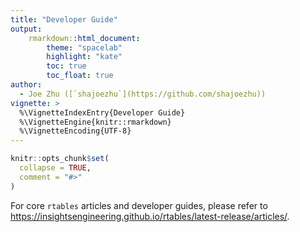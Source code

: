 ```yaml
---
title: "Developer Guide"
output:
    rmarkdown::html_document:
        theme: "spacelab"
        highlight: "kate"
        toc: true
        toc_float: true
author:
  - Joe Zhu ([`shajoezhu`](https://github.com/shajoezhu))
vignette: >
  %\VignetteIndexEntry{Developer Guide}
  %\VignetteEngine{knitr::rmarkdown}
  %\VignetteEncoding{UTF-8}
---
```


```r
knitr::opts_chunk$set(
  collapse = TRUE,
  comment = "#>"
)
```

For core `rtables` articles and developer guides, please refer to [https://insightsengineering.github.io/rtables/latest-release/articles/](https://insightsengineering.github.io/rtables/latest-release/articles/).
